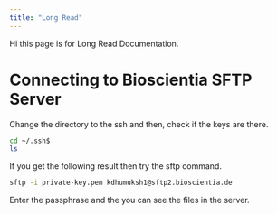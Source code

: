 ---
title: "Long Read"
---

Hi this page is for Long Read Documentation.

# Connecting to Bioscientia SFTP Server

Change the directory to the ssh and then, check if the keys are there.

```bash
cd ~/.ssh$
ls
```

If you get the following result then try the sftp command.

```bash
sftp -i private-key.pem kdhumuksh1@sftp2.bioscientia.de
```

Enter the passphrase and the you can see the files in the server.

